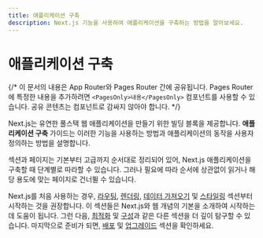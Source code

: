 ```yaml
---
title: 애플리케이션 구축
description: Next.js 기능을 사용하여 애플리케이션을 구축하는 방법을 알아보세요.
---
```


# 애플리케이션 구축

{/* 이 문서의 내용은 App Router와 Pages Router 간에 공유됩니다. Pages Router에 특정한 내용을 추가하려면 `<PagesOnly>내용</PagesOnly>` 컴포넌트를 사용할 수 있습니다. 공유 콘텐츠는 컴포넌트로 감싸지 않아야 합니다. */}

Next.js는 유연한 풀스택 웹 애플리케이션을 만들기 위한 빌딩 블록을 제공합니다. **애플리케이션 구축** 가이드는 이러한 기능을 사용하는 방법과 애플리케이션의 동작을 사용자 정의하는 방법을 설명합니다.

섹션과 페이지는 기본부터 고급까지 순서대로 정리되어 있어, Next.js 애플리케이션을 구축할 때 단계별로 따라할 수 있습니다. 그러나 필요에 따라 순서에 상관없이 읽거나 해당 용도에 맞는 페이지로 건너뛸 수 있습니다.

Next.js를 처음 사용하는 경우, [라우팅](/docs/app/building-your-application/routing), [렌더링](/docs/app/building-your-application/rendering), [데이터 가져오기](/docs/app/building-your-application/data-fetching) 및 [스타일링](/docs/app/building-your-application/styling) 섹션부터 시작하는 것을 권장합니다. 이 섹션들은 Next.js와 웹 개념의 기본을 소개하여 시작하는 데 도움이 됩니다. 그런 다음, [최적화](/docs/app/building-your-application/optimizing) 및 [구성](/docs/app/building-your-application/configuring)과 같은 다른 섹션을 더 깊이 탐구할 수 있습니다. 마지막으로 준비가 되면, [배포](/docs/app/building-your-application/deploying) 및 [업그레이드](/docs/app/building-your-application/upgrading) 섹션을 확인하세요.

